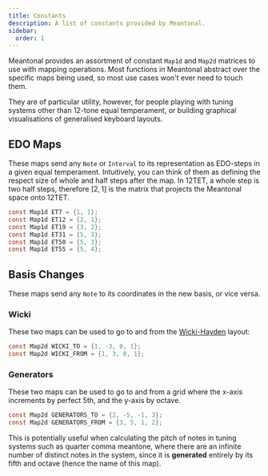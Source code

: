 ```yaml
---
title: Constants
description: A list of constants provided by Meantonal.
sidebar:
  order: 1
---
```


Meantonal provides an assortment of constant `Map1d` and `Map2d` matrices to use with mapping operations. Most functions in Meantonal abstract over the specific maps being used, so most use cases won't ever need to touch them.

They are of particular utility, however, for people playing with tuning systems other than 12-tone equal temperament, or building graphical visualisations of generalised keyboard layouts.

## EDO Maps

These maps send any `Note` or `Interval` to its representation as EDO-steps in a given equal temperament. Intuitively, you can think of them as defining the respect size of whole and half steps after the map. In 12TET, a whole step is two half steps, therefore $[2, 1]$ is the matrix that projects the Meantonal space onto 12TET.

```c
const Map1d ET7 = {1, 1};
const Map1d ET12 = {2, 1};
const Map1d ET19 = {3, 2};
const Map1d ET31 = {5, 3};
const Map1d ET50 = {5, 3};
const Map1d ET55 = {5, 4};
```

## Basis Changes

These maps send any `Note` to its coordinates in the new basis, or vice versa.

### Wicki

These two maps can be used to go to and from the [Wicki-Hayden](https://en.wikipedia.org/wiki/Wicki%E2%80%93Hayden_note_layout) layout:

```c
const Map2d WICKI_TO = {1, -3, 0, 1};
const Map2d WICKI_FROM = {1, 3, 0, 1};
```

### Generators

These two maps can be used to go to and from a grid where the x-axis increments by perfect 5th, and the y-axis by octave.

```c
const Map2d GENERATORS_TO = {2, -5, -1, 3};
const Map2d GENERATORS_FROM = {3, 5, 1, 2};
```

This is potentially useful when calculating the pitch of notes in tuning systems such as quarter comma meantone, where there are an infinite number of distinct notes in the system, since it is **generated** entirely by its fifth and octave (hence the name of this map).

